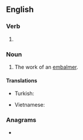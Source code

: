 ==English==

===Verb===
{{head|en|verb form}}

# {{present participle of|embalm|lang=en|nocat=1}}

===Noun===
{{en-noun}}

# The work of an [[embalmer]].

====Translations====
{{trans-top|work of an embalmer}}
* Turkish: {{t+|tr|tahnit}}
{{trans-mid}}
* Vietnamese: {{t|vi|ướp xác}}
{{trans-bottom}}

===Anagrams===
* {{anagrams|en|a=abegilmmn|belamming}}